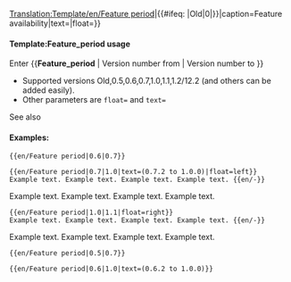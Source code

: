 <noinclude>[[Translation:Template/en/Feature period]]</noinclude><includeonly>{{en/VersionBox|{{#ifeq: {{{1|}}}|Old|0|{{{1|}}}}}|{{#ifeq: {{{2|}}}|Old|0|{{{2|}}}}}|caption=Feature availability|text={{{text|}}}|float={{{float|}}}}}</includeonly><noinclude>

====Template:Feature_period usage====
Enter <nowiki>{{</nowiki>'''Feature_period'''<nowiki> | Version number from | Version number to }}</nowiki>
*Supported versions Old,0.5,0.6,0.7,1.0,1.1,1.2/12.2 (and others can be added easily).
*Other parameters are <code>float=</code> and <code>text=</code>
See also {{en/S|en/Feature}}

====Examples:====
<pre>{{en/Feature period|0.6|0.7}}</pre>
{{en/Feature period|0.6|0.7}}
<pre>{{en/Feature period|0.7|1.0|text=(0.7.2 to 1.0.0)|float=left}}
Example text. Example text. Example text. Example text. {{en/-}}</pre>
{{en/Feature period|0.7|1.0|text=(0.7.2 to 1.0.0)|float=left}}
Example text. Example text. Example text. Example text. {{en/-}}
<pre>{{en/Feature period|1.0|1.1|float=right}}
Example text. Example text. Example text. Example text. {{en/-}}</pre>
{{en/Feature period|1.0|1.1|float=right}}
Example text. Example text. Example text. Example text. {{en/-}}
<pre>{{en/Feature period|0.5|0.7}}</pre>
{{en/Feature period|0.5|0.7}}
<pre>{{en/Feature period|0.6|1.0|text=(0.6.2 to 1.0.0)}}</pre>
{{en/Feature period|0.6|1.0|text=(0.6.2 to 1.0.0)}}



</noinclude>